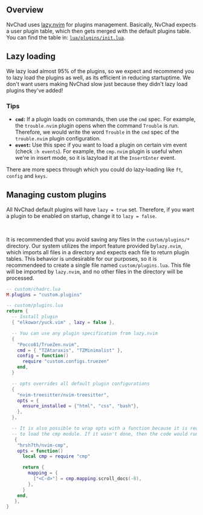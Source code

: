 ## Overview

NvChad uses [lazy.nvim](https://github.com/folke/lazy.nvim) for plugins management. Basically, NvChad expects a user plugin table, which then gets merged with the default plugins table. You can find the table in: [`lua/plugins/init.lua`](https://github.com/NvChad/NvChad/blob/v2.0/lua/plugins/init.lua).

## Lazy loading

We lazy load almost 95% of the plugins, so we expect and recommend you to lazy load the plugins as well, as its efficient in reducing startuptime. We don't want users making NvChad slow just because they didn't lazy load plugins they've added!

### Tips

- **`cmd`:** If a plugin loads on commands, then use the `cmd` spec. For example, the `trouble.nvim` plugin opens when the command `Trouble` is run. Therefore, we would write the word `Trouble` in the `cmd` spec of the `trouble.nvim` plugin configuration.
- **`event`:** Use this spec if you want to load a plugin on certain vim event (check `:h events`). For example, the `cmp.nvim` plugin is useful when we're in insert mode, so it is lazyload it at the `InsertEnter` event. 

There are more specs through which you could do lazy-loading like `ft`, `config` and `keys`.

## Managing custom plugins

All NvChad default plugins will have `lazy = true` set. Therefore, if you want a plugin to be enabled on startup, change it to `lazy = false`.

<br/>

It is recommended that you avoid saving any files in the `custom/plugins/*` directory. Our system utilizes the import feature provided by`lazy.nvim`, which imports all files in a directory and expects each file to return plugin tables. This behavior is undesirable for our purposes, so it is recommendeed to create a single file named `custom/plugins.lua`. This file will be imported by `lazy.nvim`, and no other files in the directory will be processed.

```lua
-- custom/chadrc.lua
M.plugins = "custom.plugins"

-- custom/plugins.lua
return {
  -- Install plugin
  { "elkowar/yuck.vim" , lazy = false },

  -- You can use any plugin specification from lazy.nvim
  {
    "Pocco81/TrueZen.nvim",
    cmd = { "TZAtaraxis", "TZMinimalist" },
    config = function()
      require "custom.configs.truezen"
    end,
  }

  -- opts overrides all default plugin configurations
  {
    "nvim-treesitter/nvim-treesitter",
    opts = {
      ensure_installed = {"html", "css", "bash"},
    },
  },

  -- It is also possible to wrap opts with a function because it is required
  -- to load the cmp module. If it wasn't done, then the code would run on startup
   {
    "hrsh7th/nvim-cmp",
    opts = function()
      local cmp = require "cmp"

      return {
        mapping = {
          ["<C-d>"] = cmp.mapping.scroll_docs(-8),
        },
      }
    end,
   },
}
```
